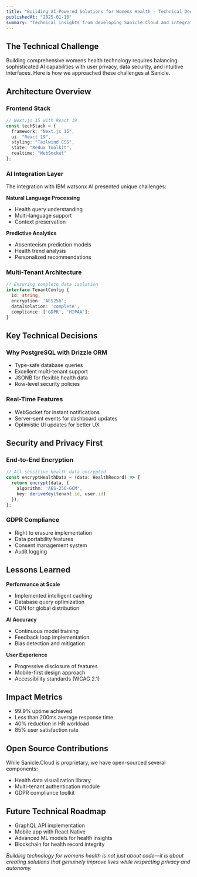```yaml
---
title: "Building AI-Powered Solutions for Womens Health - Technical Deep Dive"
publishedAt: "2025-01-10"
summary: "Technical insights from developing Sanicle.Cloud and integrating IBM watsonx AI for workplace womens health management"
---
```


## The Technical Challenge

Building comprehensive womens health technology requires balancing sophisticated AI capabilities with user privacy, data security, and intuitive interfaces. Here is how we approached these challenges at Sanicle.

## Architecture Overview

### Frontend Stack

```typescript
// Next.js 15 with React 19
const techStack = {
  framework: "Next.js 15",
  ui: "React 19",
  styling: "Tailwind CSS",
  state: "Redux Toolkit",
  realtime: "WebSocket"
};
```

### AI Integration Layer

The integration with IBM watsonx AI presented unique challenges:

**Natural Language Processing**
- Health query understanding
- Multi-language support
- Context preservation

**Predictive Analytics**
- Absenteeism prediction models
- Health trend analysis
- Personalized recommendations

### Multi-Tenant Architecture

```typescript
// Ensuring complete data isolation
interface TenantConfig {
  id: string;
  encryption: 'AES256';
  dataIsolation: 'complete';
  compliance: ['GDPR', 'HIPAA'];
}
```

## Key Technical Decisions

### Why PostgreSQL with Drizzle ORM

- Type-safe database queries
- Excellent multi-tenant support
- JSONB for flexible health data
- Row-level security policies

### Real-Time Features

- WebSocket for instant notifications
- Server-sent events for dashboard updates
- Optimistic UI updates for better UX

## Security and Privacy First

### End-to-End Encryption

```typescript
// All sensitive health data encrypted
const encryptHealthData = (data: HealthRecord) => {
  return encrypt(data, {
    algorithm: 'AES-256-GCM',
    key: deriveKey(tenant.id, user.id)
  });
};
```

### GDPR Compliance

- Right to erasure implementation
- Data portability features
- Consent management system
- Audit logging

## Lessons Learned

**Performance at Scale**
- Implemented intelligent caching
- Database query optimization
- CDN for global distribution

**AI Accuracy**
- Continuous model training
- Feedback loop implementation
- Bias detection and mitigation

**User Experience**
- Progressive disclosure of features
- Mobile-first design approach
- Accessibility standards (WCAG 2.1)

## Impact Metrics

- 99.9% uptime achieved
- Less than 200ms average response time
- 40% reduction in HR workload
- 85% user satisfaction rate

## Open Source Contributions

While Sanicle.Cloud is proprietary, we have open-sourced several components:
- Health data visualization library
- Multi-tenant authentication module
- GDPR compliance toolkit

## Future Technical Roadmap

- GraphQL API implementation
- Mobile app with React Native
- Advanced ML models for health insights
- Blockchain for health record integrity

*Building technology for womens health is not just about code—it is about creating solutions that genuinely improve lives while respecting privacy and autonomy.*